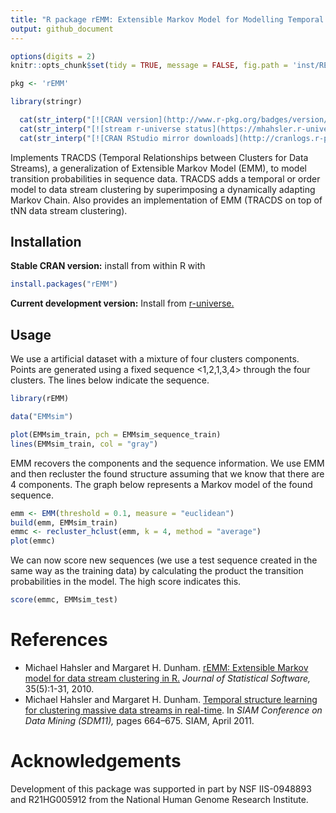 ```yaml
---
title: "R package rEMM: Extensible Markov Model for Modelling Temporal Relationships Between Clusters"
output: github_document
---
```


```r
options(digits = 2)
knitr::opts_chunk$set(tidy = TRUE, message = FALSE, fig.path = 'inst/README_files/')
```

```r
pkg <- 'rEMM'

library(stringr)

  cat(str_interp("[![CRAN version](http://www.r-pkg.org/badges/version/${pkg})](https://CRAN.R-project.org/package=${pkg})\n"))
  cat(str_interp("[![stream r-universe status](https://mhahsler.r-universe.dev/badges/${pkg})](https://mhahsler.r-universe.dev/ui#package:${pkg})\n"))
  cat(str_interp("[![CRAN RStudio mirror downloads](http://cranlogs.r-pkg.org/badges/grand-total/${pkg})](https://CRAN.R-project.org/package=${pkg})\n"))
```

Implements TRACDS (Temporal Relationships 
    between Clusters for Data Streams), a generalization of 
    Extensible Markov Model (EMM), 
    to model transition probabilities in sequence data. TRACDS adds a temporal or order model
    to data stream clustering by superimposing a dynamically adapting
    Markov Chain. Also provides an implementation of EMM (TRACDS on top of tNN 
    data stream clustering). 

## Installation

**Stable CRAN version:** install from within R with

```r
install.packages("rEMM")
```

__Current development version:__ Install from [r-universe.](https://mhahsler.r-universe.dev/ui#package:rEMM)

## Usage

We use a artificial dataset with a mixture of four clusters components. Points are generated using a fixed sequence 
<1,2,1,3,4> through the four clusters. The lines below indicate the sequence.

```r
library(rEMM)

data("EMMsim")

plot(EMMsim_train, pch = EMMsim_sequence_train)
lines(EMMsim_train, col = "gray")
```

EMM recovers the components and the sequence information. We use EMM and then recluster the found structure assuming
that we know that there are 4 components. The graph below represents a Markov model of the found sequence.

```r
emm <- EMM(threshold = 0.1, measure = "euclidean")
build(emm, EMMsim_train)
emmc <- recluster_hclust(emm, k = 4, method = "average")
plot(emmc)
```

We can now score new sequences (we use a test sequence created in the same way as the training data) by calculating the product the transition probabilities in the model. The high score indicates this.

```r
score(emmc, EMMsim_test)
```

# References
* Michael Hahsler and Margaret H. Dunham. 
  [rEMM: Extensible Markov model for data stream clustering in R.](http://dx.doi.org/10.18637/jss.v035.i05) 
  _Journal of Statistical Software,_ 35(5):1-31, 2010.
* Michael Hahsler and Margaret H. Dunham. 
  [Temporal structure learning for clustering massive data 
    streams in real-time](https://doi.org/10.1137/1.9781611972818.57). 
  In _SIAM Conference on Data Mining (SDM11),_ pages 664--675. SIAM, April 2011.

# Acknowledgements
    
Development of this  package was supported in part by NSF IIS-0948893 and R21HG005912 from
the National Human Genome Research Institute.
